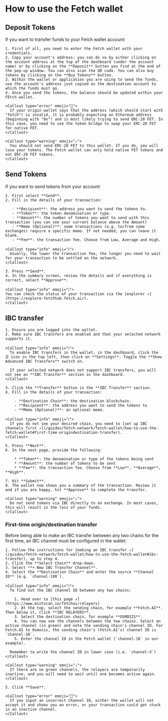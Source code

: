 
# How to use the Fetch wallet

## Deposit Tokens

If you want to transfer funds to your Fetch wallet account:

    1. First of all, you need to enter the Fetch wallet with your credentials.
    2. Copy your account's address: you can do so by either clicking on the account address at the top of the dashboard (under the account name) or by clicking on the **Deposit** button you find at the end of the pop-up window. You can also scan the QR code. You can also buy tokens by clicking on the **Buy Tokens** button.
    3. Within the wallet or application you are using to send the funds, use the account's address just copied as the destination account to which the funds must go.
    4. Once you send the tokens, the balance should be updated within your FEtch wallet.

    <Callout type="error" emoji="️🚫">
      If your origin wallet says that the address (which should start with "fetch") is invalid, it is probably expecting an Ethereum address (beginning with "0x") and is most likely trying to send ERC-20 FET. In this case, you need to use the token bridge to swap your ERC-20 FET for native FET.
    </Callout>

    <Callout type="warning" emoji="⚠️">
      You should not send ERC-20 FET to this wallet. If you do, you will lose your tokens. The Fetch wallet can only hold native FET tokens and not ERC-20 FET tokens.
    </Callout>

## Send Tokens

If you want to send tokens from your account:

    1. First select **Send**.
    2. Fill in the details of your transaction:

       - **Recipient**: the address you want to send the tokens to.
       - **Token**: the token denomination or type.
       - **Amount**: the number of tokens you want to send with this transaction (you can see your current balance above the Amount)
       - **Memo (Optional)**: some transactions (e.g. to/from some exchanges) require a specific memo. If not needed, you can leave it blank.
       - **Fee**: the transaction fee. Choose from Low, Average and High.

    <Callout type="info" emoji="ℹ️">
      Usually, the lower the transaction fee, the longer you need to wait for your transaction to be settled on the network.
    </Callout>

    3. Press **Send**.
    4. In the summary screen, review the details and if everything is correct, select **Approve**.

    <Callout type="info" emoji="ℹ️">
    You can check the status of your transaction via the [explorer ↗️](https://explore-fetchhub.fetch.ai/).
    </Callout>

## IBC transfer

    1. Ensure you are logged into the wallet.
    2. Make sure IBC transfers are enabled and that your selected network supports it.

    <Callout type="info" emoji="ℹ️">
      To enable IBC transfers in the wallet, in the dashboard, click the ☰ icon in the top left, then click on **Settings**. Toggle the **Show Advanced IBC Transfers** switch on.

      If your selected network does not support IBC transfers, you will not see an **IBC Transfer** section in the dashboard.
    </Callout>

    3. Click the **Transfer** button in the **IBC Transfer** section.
    4. Fill in the details of your transaction:

        - **Destination Chain**: the destination blockchain.
        - **Recipient**: the address you want to send the tokens to
        - **Memo (Optional)**: an optional memo.

    <Callout type="info" emoji="ℹ️">
      If you do not see your desired chain, you need to [set up IBC channels first ↗️](/guides/fetch-network/fetch-wallet/how-to-use-the-fetch-wallet#first-time-origindestination-transfer).
    </Callout>

    5. Press **Next**.
    6. In the next page, provide the following:

        * **Token**: the denomination or type of the tokens being sent
        * **Amount**: the number of tokens to be sent
        * **Fee**: the transaction fee. Choose from **Low**, **Average**, **High**.

    7. Hit **Submit**.
    8. The wallet now shows you a summary of the transaction. Review it and if you are happy, hit **Approve** to complete the transfer.

    <Callout type="warning" emoji="⚠️">
      Do not send tokens via IBC directly to an exchange. In most cases, this will result in the loss of your funds.
    </Callout>

### First-time origin/destination transfer

Before being able to make an IBC transfer between any two chains for the first time, an IBC channel must be configured in the wallet:

    1. Follow the instructions for [making an IBC transfer ↗️](/guides/fetch-network/fetch-wallet/how-to-use-the-fetch-wallet#ibc-transfer), up to step 4.
    2. Click the **Select Chain** drop-down.
    3. Select **+ New IBC Transfer Channel**.
    4. Select the **Destination Chain** and enter the source **Channel ID** (e.g. `channel-100`).

    <Callout type="info" emoji="ℹ️">
      To find out the IBC channel ID between any two chains:

        1. Head over to [this page ↗️](https://www.mintscan.io/fetchai/relayers)
        2. At the top, select the sending chain, for example **Fetch.AI**. Then below it, click **IBC RELAYERS**.
        3. Select the destination chain, for example **OSMOSIS**.
        4. You can now see the channels between the two chains. Select an active channel (in green) and note the sending chain's channel ID. For Fetch.AI to Osmosis, the sending chain's (Fetch.AI's) channel ID is `channel-10`.
        5. Enter the channel ID in the Fetch wallet (`channel-10` in our example).

      Remember to write the channel ID in lower case (i.e. `channel-X`)
    </Callout>

    <Callout type="warning" emoji="⚠️">
      If there are no green channels, the relayers are temporarily inactive, and you will need to wait until one becomes active again.
    </Callout>

    5. Click **Save**.

    <Callout type="error" emoji="️🚫">
      If you input an incorrect Channel ID, either the wallet will not accept it and shows you an error, or your transaction could get stuck in an inactive channel.
    </Callout>
